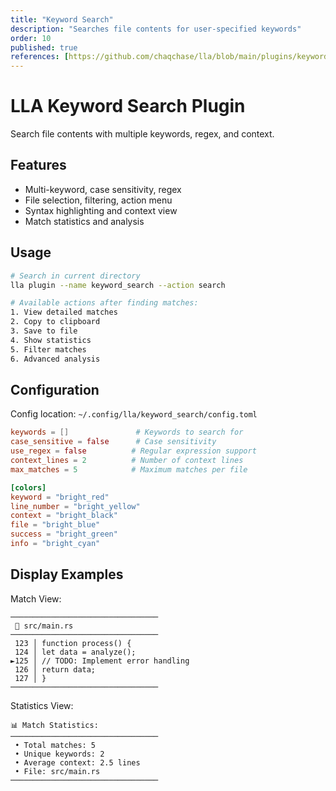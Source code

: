 ```yaml
---
title: "Keyword Search"
description: "Searches file contents for user-specified keywords"
order: 10
published: true
references: [https://github.com/chaqchase/lla/blob/main/plugins/keyword_search]
---
```


# LLA Keyword Search Plugin

Search file contents with multiple keywords, regex, and context.

## Features

- Multi-keyword, case sensitivity, regex
- File selection, filtering, action menu
- Syntax highlighting and context view
- Match statistics and analysis

## Usage

```bash
# Search in current directory
lla plugin --name keyword_search --action search

# Available actions after finding matches:
1. View detailed matches
2. Copy to clipboard
3. Save to file
4. Show statistics
5. Filter matches
6. Advanced analysis
```

## Configuration

Config location: `~/.config/lla/keyword_search/config.toml`

```toml
keywords = []               # Keywords to search for
case_sensitive = false      # Case sensitivity
use_regex = false          # Regular expression support
context_lines = 2          # Number of context lines
max_matches = 5            # Maximum matches per file

[colors]
keyword = "bright_red"
line_number = "bright_yellow"
context = "bright_black"
file = "bright_blue"
success = "bright_green"
info = "bright_cyan"
```

## Display Examples

Match View:

```
─────────────────────────────────
 📂 src/main.rs
─────────────────────────────────
 123 │ function process() {
 124 │ let data = analyze();
►125 │ // TODO: Implement error handling
 126 │ return data;
 127 │ }
─────────────────────────────────
```

Statistics View:

```
📊 Match Statistics:
─────────────────────────────────
 • Total matches: 5
 • Unique keywords: 2
 • Average context: 2.5 lines
 • File: src/main.rs
─────────────────────────────────
```
